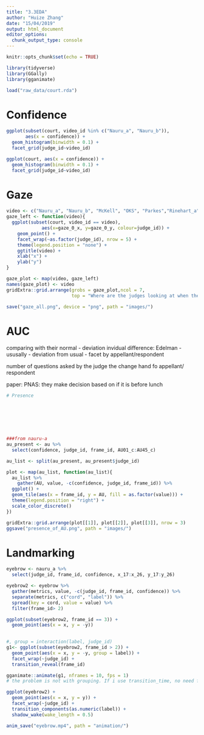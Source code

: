 ```yaml
---
title: "3.3EDA"
author: "Huize Zhang"
date: "15/04/2019"
output: html_document
editor_options: 
  chunk_output_type: console
---
```


```r
knitr::opts_chunk$set(echo = TRUE)

library(tidyverse)
library(GGally)
library(gganimate)

load("raw_data/court.rda")
```

# Confidence 
```r
ggplot(subset(court, video_id %in% c("Nauru_a", "Nauru_b")), 
       aes(x = confidence)) + 
  geom_histogram(binwidth = 0.1) + 
  facet_grid(judge_id~video_id)

ggplot(court, aes(x = confidence)) + 
  geom_histogram(binwidth = 0.1) + 
  facet_grid(judge_id~video_id)
```

# Gaze
```r
video <- c("Nauru_a", "Nauru_b", "McKell", "OKS", "Parkes","Rinehart_a", "Rinehart_b")
gaze_left <- function(video){
  ggplot(subset(court, video_id == video), 
             aes(x=gaze_0_x, y=gaze_0_y, colour=judge_id)) + 
    geom_point() + 
    facet_wrap(~as.factor(judge_id), nrow = 5) + 
    theme(legend.position = "none") + 
    ggtitle(video) + 
    xlab("x") +
    ylab("y")
}

gaze_plot <- map(video, gaze_left)
names(gaze_plot) <- video
gridExtra::grid.arrange(grobs = gaze_plot,ncol = 7,
                        top = "Where are the judges looking at when they are in the court")

save("gaze_all.png", device = "png", path = "images/")
```

# AUC
comparing with their normal - deviation 
invidual difference: Edelman - ususally - deviation from usual - facet by appellant/respondent 

number of questions asked by the judge
the change hand fo appellant/ respondent 

paper: PNAS: they make decision based on if it is before lunch 

```r
# Presence







###from nauru-a
au_present <- au %>% 
  select(confidence, judge_id, frame_id, AU01_c:AU45_c)

au_list <- split(au_present, au_present$judge_id)

plot <- map(au_list, function(au_list){
  au_list %>% 
    gather(AU, value, -c(confidence, judge_id, frame_id)) %>%
  ggplot() +
  geom_tile(aes(x = frame_id, y = AU, fill = as.factor(value))) +
  theme(legend.position = "right") +
  scale_color_discrete()
})

gridExtra::grid.arrange(plot[[1]], plot[[2]], plot[[3]], nrow = 3)
ggsave("presence_of_AU.png", path = "images/")
```


# Landmarking
```r
eyebrow <- nauru_a %>% 
  select(judge_id, frame_id, confidence, x_17:x_26, y_17:y_26)

eyebrow2 <- eyebrow %>% 
  gather(metrics, value, -c(judge_id, frame_id, confidence)) %>% 
  separate(metrics, c("cord", "label")) %>% 
  spread(key = cord, value = value) %>% 
  filter(frame_id> 2)

ggplot(subset(eyebrow2, frame_id == 3)) + 
  geom_point(aes(x = x, y = -y)) 
  

#, group = interaction(label, judge_id)
g1<- ggplot(subset(eyebrow2, frame_id > 2)) + 
  geom_point(aes(x = x, y = -y, group = label)) + 
  facet_wrap(~judge_id) + 
  transition_reveal(frame_id)

gganimate::animate(g1, nframes = 10, fps = 1)
# the problem is not with grouping. If i use transition_time, no need for grouping, while if transition_components is used, it plots every frame_id adn i want all the 10 points in each group to be shown so need group = label

ggplot(eyebrow2) + 
  geom_point(aes(x = x, y = y)) + 
  facet_wrap(~judge_id) + 
  transition_components(as.numeric(label)) + 
  shadow_wake(wake_length = 0.5)

anim_save("eyebrow.mp4", path = "animation/")
```

